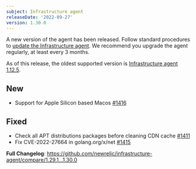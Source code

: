 ```yaml
---
subject: Infrastructure agent
releaseDate: '2022-09-27'
version: 1.30.0
---
```


A new version of the agent has been released. Follow standard procedures to [update the Infrastructure agent](https://docs.newrelic.com/docs/infrastructure/install-configure-manage-infrastructure/update-or-uninstall/update-infrastructure-agent). We recommend you upgrade the agent regularly, at least every 3 months.

As of this release, the oldest supported version is [Infrastructure agent 1.12.5](https://docs.newrelic.com/docs/release-notes/infrastructure-release-notes/infrastructure-agent-release-notes/new-relic-infrastructure-agent-1125).


## New
* Support for Apple Silicon based Macos [#1416](https://github.com/newrelic/infrastructure-agent/pull/1416)

## Fixed
* Check all APT distributions packages before cleaning CDN cache [#1411](https://github.com/newrelic/infrastructure-agent/pull/1411)
* Fix CVE-2022-27664 in golang.org/x/net [#1415](https://github.com/newrelic/infrastructure-agent/pull/1415)


**Full Changelog**: https://github.com/newrelic/infrastructure-agent/compare/1.29.1...1.30.0
